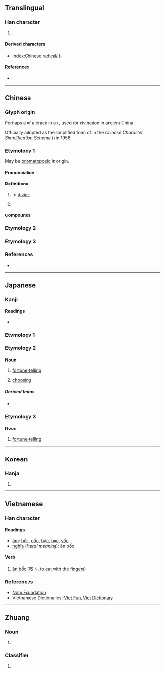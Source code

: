 {{also|蔔|ト}}
{{character info}}
{{character info|⼘}}
==Translingual==
{{stroke order|type=animate}}

===Han character===
{{Han char|rn=25|rad=卜|as=00|sn=2|four=23000|canj=Y|ids=⿰丨丶}}

# {{mul-kangxi radical-def}}

====Derived characters====
* [[Index:Chinese radical/卜]]

====References====
* {{Han ref|kx=0157.250|dkj=02774|dj=0361.150|hdz=10091.110|uh=535C|ud=21340|bh=A452|bd=42066}}

----

==Chinese==

===Glyph origin===
{{Han etym}}
Perhaps a {{liushu|p|nocap=1}} of a crack in an {{w|oracle bone}}, used for divination in ancient China. 

Officially adopted as the simplified form of {{zh-l|*蔔}} in the ''Chinese Character Simplification Scheme'' ({{w2|zh|pref=《|s:漢字簡化方案|漢字簡化方案|suf=》}}) in 1956.

===Etymology 1===
{{zh-forms}}
May be [[onomatopoeia|onomatopoeic]] in origin. {{rfv-etym|zh}}

====Pronunciation====
{{zh-pron
|m=bǔ
|c=buk1
|h=pfs=puk
|mn=pok/tw:poh
|mn_note=poh - also written as 博; pok - surname (Mainland)
|w=
|mc=y
|oc=y
|cat=v,pn
}}

====Definitions====
{{zh-hanzi}}

# {{lb|zh|literary}} to [[divine]]
# {{surname|zh}}

====Compounds====
{{zh-der|卜卦|卜夜卜晝|卜兒|卜課|卜居|卜鄰|太卜|卜辭|卜者|卜征|卜老|卜日|卜筮|卜宅|卜年|卜窀穸|卜算|存亡未卜|占卜|問卜|卜度|吉卜賽人|卜吉|卜築|卜珓|卜易|卜婿|卜人|吉凶未卜|卜卜|卜祝|前途未卜|卜晝卜夜|不卜可知|狼卜食|玉枝卜壽|成都賣卜|拉卜楞|殷墟卜辭|未卜先知|油花卜|求神問卜|死生未卜|枚卜|貨卜|老醫少卜|耳卜|鳥卜|預卜|賣卜測字|貞卜文字|響卜|龜卜|賣卜|羊卜|醫卜星相|未卜|十卜:sap6 bok1;Cantonese}}

===Etymology 2===
{{zh-see|蔔}}

===Etymology 3===
{{zh-see|欲|v}}

===References===
* {{thcwd|64}}

----

==Japanese==

===Kanji===
{{ja-kanji|grade=8|rs=卜00}}

====Readings====
* {{ja-readings|goon=ほく|kanon=ほく|kanyoon=ぼく|kun=うらな-う, うらない}}

===Etymology 1===
{{ja-kanjitab|うらない|yomi=k}}
{{ja-see|占い}}

===Etymology 2===
{{ja-kanjitab|ぼく|yomi=kanyoon}}

====Noun====
{{ja-noun|ぼく}}

# {{lb|ja|archaic|sort=ほく'}} [[fortune-telling]]
# {{lb|ja|archaic|sort=ほく'}} [[choosing]]

=====Derived terms=====
* {{ja-r|卜する|ぼくする|tell fortunes}}

===Etymology 3===
{{ja-kanjitab|うら}}

====Noun====
{{ja-noun|うら}}

# {{lb|ja|archaic|sort=うら}} [[fortune-telling]]

----

==Korean==

===Hanja===
{{ko-hanja|점|복}}

# {{hanja form of|복|to [[divine]]}}

----

==Vietnamese==

===Han character===
{{vi-hantu|rs=卜00}}

====Readings====
* [[音読|âm]]: [[bốc]], [[cốc]], [[bặc]], [[bóc]], [[vốc]]
* [[意義|nghĩa]] (''literal meaning''): ăn bốc

====Verb====
{{head|vi|verb|sc=Hant}}{{attention|vi|may need inflection template}}

# [[ăn bốc]] ([[咹卜]], to [[eat]] with the [[fingers]])

===References===
* [http://nomfoundation.org/common/nom_details.php?codepoint=535c Nôm Foundation]
* Vietnamese Dictionaries: [http://dict.vietfun.com Viet Fun], [http://www.vietdictionary.com Viet Dictionary]

[[Category:CJKV radicals| ]]

{{cln|vi|verbs}}
----

==Zhuang==

===Noun===
{{za-head|noun}}

# {{za-sawndip form of|boh}}

===Classifier===
{{za-head|classifier}}

# {{za-sawndip form of|boux}}